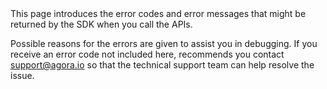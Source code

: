 
<PlatformWrapper notAllowed="flutter">
<PlatformWrapper notAllowed="react-native">
This page introduces the error codes and error messages that might be returned by the SDK when you call the <Vg k="CHAT"/> APIs.

Possible reasons for the errors are given to assist you in debugging. If you receive an error code not included here, <Vg k="COMPANY"/> recommends you contact [support@agora.io](mailto:support@agora.io) so that the technical support team can help resolve the issue.

</PlatformWrapper>
</PlatformWrapper>

<ErrorCode />